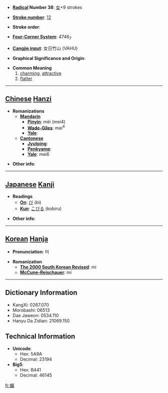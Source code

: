 * '''[[Wiktionary:Chinese radical index| Radical]] Number 38''': [[Wiktionary:Chinese radical index 女|女]]+9 strokes

* '''[[Wiktionary:Chinese total strokes index|Stroke number]]''': [[Wiktionary:Chinese total strokes index 12|12]]

* '''Stroke order''': 

* '''[[Wiktionary:Chinese four corner index|Four-Corner System]]''': 4746<sub>7</sub>

* '''[[Wiktionary:Chinese Cangjie index|Cangjie input]]''': 女日竹山 (VAHU)

* '''Graphical Significance and Origin''': 

* '''Common Meaning'''
*#[[charming]], [[attractive]]
*# [[flatter]]


----

== [[Chinese]] [[Hanzi]] ==

* '''Romanizations'''
** '''[[Mandarin]]'''
*** '''[[Pinyin]]''': mèi (mei4)
*** '''[[Wade-Giles]]''': mei<sup>4</sup>
*** '''[[Yale]]''': 
** '''[[Cantonese]]'''
*** '''[[Jyutping]]''':
*** '''[[Penkyamp]]''': 
*** '''[[Yale]]''': mei6

* '''Other info''': 

----

== [[Japanese]] [[Kanji]] ==

* '''Readings'''
** '''[[On]]''': [[び]] (bi)
** '''[[Kun]]''': [[こびる]] (kobiru)

* '''Other info''':  

----

== [[Korean]] [[Hanja]] ==

* '''Pronunciation''': 미

* '''Romanization'''
** '''[[The 2000 South Korean Revised Romanization|The 2000 South Korean Revised]]''': mi
** '''[[McCune-Reischauer]]''': mi

----

== Dictionary Information ==

* KangXi: 0267.070
* Morobashi: 06513
* Dae Jaweon: 0534.110
* Hanyu Da Zidian: 21069.150

== Technical Information ==

* '''Unicode''':
** Hex: 5A9A
** Decimal: 23194
* '''Big5''':
** Hex: B441
** Decimal: 46145

[[fr:媚]]